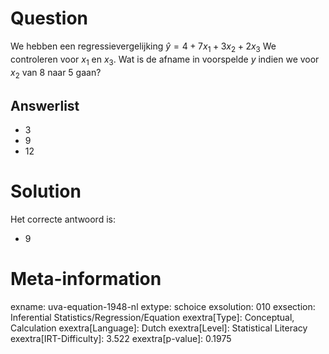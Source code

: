 Question
========

We hebben een regressievergelijking $\hat{y} = 4 + 7x_{1} +
3x_{2} + 2x_{3}$ We controleren voor *x*~1~ en *x*~3~. Wat is de
afname in voorspelde *y* indien we voor *x*~2~ van 8 naar 5 gaan?

Answerlist
----------

* 3
* 9
* 12

Solution
========

Het correcte antwoord is: 

* 9

Meta-information
================
exname: uva-equation-1948-nl
extype: schoice
exsolution: 010
exsection: Inferential Statistics/Regression/Equation
exextra[Type]: Conceptual, Calculation
exextra[Language]: Dutch
exextra[Level]: Statistical Literacy
exextra[IRT-Difficulty]: 3.522
exextra[p-value]: 0.1975
